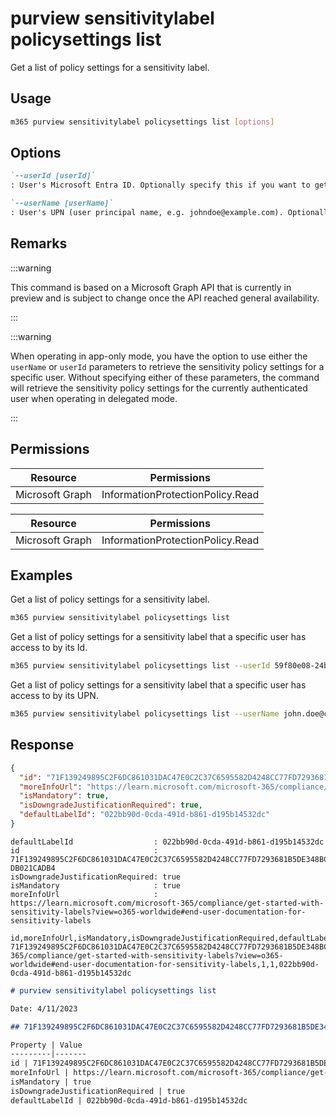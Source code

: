 
# purview sensitivitylabel policysettings list

Get a list of policy settings for a sensitivity label.

## Usage

```sh
m365 purview sensitivitylabel policysettings list [options]
```

## Options

```md definition-list
`--userId [userId]`
: User's Microsoft Entra ID. Optionally specify this if you want to get a list of policy settings for a sensitivity label that the user has access to. Specify either `userId` or `userName` but not both.

`--userName [userName]`
: User's UPN (user principal name, e.g. johndoe@example.com). Optionally specify this if you want to get a list of policy settings for a sensitivity label that the user has access to. Specify either `userId` or `userName` but not both.
```

<Global />

## Remarks

:::warning

This command is based on a Microsoft Graph API that is currently in preview and is subject to change once the API reached general availability.

:::

:::warning

When operating in app-only mode, you have the option to use either the `userName` or `userId` parameters to retrieve the sensitivity policy settings for a specific user. Without specifying either of these parameters, the command will retrieve the sensitivity policy settings for the currently authenticated user when operating in delegated mode.

:::

## Permissions
<Tabs>
  <TabItem value="Delegated">

  | Resource        | Permissions                      |
  |-----------------|----------------------------------|
  | Microsoft Graph | InformationProtectionPolicy.Read |

  </TabItem>
  <TabItem value="Application">

  | Resource        | Permissions                      |
  |-----------------|----------------------------------|
  | Microsoft Graph | InformationProtectionPolicy.Read |

  </TabItem>
</Tabs>

## Examples

Get a list of policy settings for a sensitivity label.

```sh
m365 purview sensitivitylabel policysettings list
```

Get a list of policy settings for a sensitivity label that a specific user has access to by its Id.

```sh
m365 purview sensitivitylabel policysettings list --userId 59f80e08-24b1-41f8-8586-16765fd830d3
```

Get a list of policy settings for a sensitivity label that a specific user has access to by its UPN.

```sh
m365 purview sensitivitylabel policysettings list --userName john.doe@contoso.com
```

## Response

<Tabs>
  <TabItem value="JSON">

  ```json
  {
    "id": "71F139249895C2F6DC861031DAC47E0C2C37C6595582D4248CC77FD7293681B5DE348BC71AEB44068CB397DB021CADB4",
    "moreInfoUrl": "https://learn.microsoft.com/microsoft-365/compliance/get-started-with-sensitivity-labels?view=o365-worldwide#end-user-documentation-for-sensitivity-labels",
    "isMandatory": true,
    "isDowngradeJustificationRequired": true,
    "defaultLabelId": "022bb90d-0cda-491d-b861-d195b14532dc"
  }
  ```

  </TabItem>
  <TabItem value="Text">

  ```text
  defaultLabelId                  : 022bb90d-0cda-491d-b861-d195b14532dc
  id                              : 71F139249895C2F6DC861031DAC47E0C2C37C6595582D4248CC77FD7293681B5DE348BC71AEB44068CB397
  DB021CADB4
  isDowngradeJustificationRequired: true
  isMandatory                     : true
  moreInfoUrl                     : https://learn.microsoft.com/microsoft-365/compliance/get-started-with-sensitivity-labels?view=o365-worldwide#end-user-documentation-for-sensitivity-labels
  ```

  </TabItem>
  <TabItem value="CSV">

  ```csv
  id,moreInfoUrl,isMandatory,isDowngradeJustificationRequired,defaultLabelId
  71F139249895C2F6DC861031DAC47E0C2C37C6595582D4248CC77FD7293681B5DE348BC71AEB44068CB397DB021CADB4,https://learn.microsoft.com/microsoft-365/compliance/get-started-with-sensitivity-labels?view=o365-worldwide#end-user-documentation-for-sensitivity-labels,1,1,022bb90d-0cda-491d-b861-d195b14532dc
  ```

  </TabItem>
  <TabItem value="Markdown">

  ```md
  # purview sensitivitylabel policysettings list

  Date: 4/11/2023

  ## 71F139249895C2F6DC861031DAC47E0C2C37C6595582D4248CC77FD7293681B5DE348BC71AEB44068CB397DB021CADB4

  Property | Value
  ---------|-------
  id | 71F139249895C2F6DC861031DAC47E0C2C37C6595582D4248CC77FD7293681B5DE348BC71AEB44068CB397DB021CADB4
  moreInfoUrl | https://learn.microsoft.com/microsoft-365/compliance/get-started-with-sensitivity-labels?view=o365-worldwide#end-user-documentation-for-sensitivity-labels
  isMandatory | true
  isDowngradeJustificationRequired | true
  defaultLabelId | 022bb90d-0cda-491d-b861-d195b14532dc
  ```

  </TabItem>
</Tabs>

